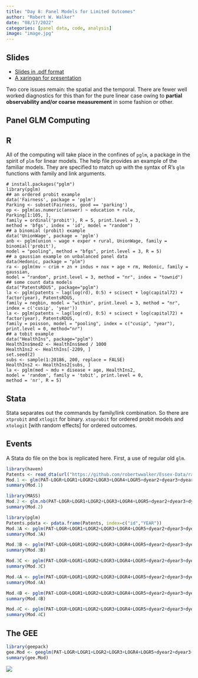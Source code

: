 ```yaml
---
title: "Day 8: Panel Models for Limited Outcomes"
author: "Robert W. Walker"
date: "08/17/2022"
categories: [panel data, code, analysis]
image: "image.jpg"
---
```


## Slides

- [Slides in .pdf format](./img/slidesDay8.pdf)
- [A xaringan for presentation](https://robertwwalker.github.io/xaringan/ESSSSDA22-Day8/)

Two core issues remain: the spatial and the temporal.  There are fewer well worked diagnostics for this than for the pure linear case owing to **partial observability and/or coarse measurement** in some fashion or other.

## Panel GLM Computing

## R

All of the computing will take place in the confines of `pglm`, a package in the spirit of `plm` for linear models.  The help file provides an example of the familiar models.  They are specified to match up with the syntax of R's `glm` functions with family and link arguments.

```
# install.packages("pglm")
library(pglm)
## an ordered probit example
data('Fairness', package = 'pglm')
Parking <- subset(Fairness, good == 'parking')
op <- pglm(as.numeric(answer) ~ education + rule,
Parking[1:105, ],
family = ordinal('probit'), R = 5, print.level = 3,
method = 'bfgs', index = 'id', model = "random")
## a binomial (probit) example
data('UnionWage', package = 'pglm')
anb <- pglm(union ~ wage + exper + rural, UnionWage, family = binomial('probit'),
model = "pooling", method = "bfgs", print.level = 3, R = 5)
## a gaussian example on unbalanced panel data
data(Hedonic, package = "plm")
ra <- pglm(mv ~ crim + zn + indus + nox + age + rm, Hedonic, family = gaussian,
model = "random", print.level = 3, method = "nr", index = "townid")
## some count data models
data("PatentsRDUS", package="pglm")
la <- pglm(patents ~ lag(log(rd), 0:5) + scisect + log(capital72) + factor(year), PatentsRDUS,
family = negbin, model = "within", print.level = 3, method = "nr",
index = c('cusip', 'year'))
la <- pglm(patents ~ lag(log(rd), 0:5) + scisect + log(capital72) + factor(year), PatentsRDUS,
family = poisson, model = "pooling", index = c("cusip", "year"),
print.level = 0, method="nr")
## a tobit example
data("HealthIns", package="pglm")
HealthIns$med2 <- HealthIns$med / 1000
HealthIns2 <- HealthIns[-2209, ]
set.seed(2)
subs <- sample(1:20186, 200, replace = FALSE)
HealthIns2 <- HealthIns2[subs, ]
la <- pglm(med ~ mdu + disease + age, HealthIns2,
model = 'random', family = 'tobit', print.level = 0,
method = 'nr', R = 5)
```

## Stata

Stata separates out the commands by family/link combination.  So there are `xtprobit` and `xtlogit` for binary.  `xtoprobit` for ordered probit models and `xtologit` [with random effects] for ordered outcomes.

## Events

A Stata do file on the box is replicated here.  First, a use of regular old `glm`.

```r
library(haven)
Patents <- read_dta(url("https://github.com/robertwwalker/Essex-Data/raw/main/Patents.dta"))
Mod.1 <- glm(PAT~LOGR+LOGR1+LOGR2+LOGR3+LOGR4+LOGR5+dyear2+dyear3+dyear4+dyear5, data=Patents, family="poisson")
summary(Mod.1)
```

```r
library(MASS)
Mod.2 <- glm.nb(PAT~LOGR+LOGR1+LOGR2+LOGR3+LOGR4+LOGR5+dyear2+dyear3+dyear4+dyear5, data=Patents)
summary(Mod.2)
```

```r
library(pglm)
Patents.pdata <- pdata.frame(Patents, index=c("id","YEAR"))
Mod.3A <- pglm(PAT~LOGR+LOGR1+LOGR2+LOGR3+LOGR4+LOGR5+dyear2+dyear3+dyear4+dyear5+LOGK+SCISECT, Patents.pdata, effect="individual", model="random", family="poisson")
summary(Mod.3A)
```

```r
Mod.3B <- pglm(PAT~LOGR+LOGR1+LOGR2+LOGR3+LOGR4+LOGR5+dyear2+dyear3+dyear4+dyear5, Patents.pdata, effect="individual", model="random", family="poisson")
summary(Mod.3B)
```

```r
Mod.3C <- pglm(PAT~LOGR+LOGR1+LOGR2+LOGR3+LOGR4+LOGR5+dyear2+dyear3+dyear4+dyear5+LOGK+SCISECT-1, Patents.pdata, effect="individual", model="random", family="poisson")
summary(Mod.3C)
```

```r
Mod.4A <- pglm(PAT~LOGR+LOGR1+LOGR2+LOGR3+LOGR4+LOGR5+dyear2+dyear3+dyear4+dyear5+LOGK+SCISECT, Patents.pdata, effect="individual", model="random", family="negbin")
summary(Mod.4A)
```

```r
Mod.4B <- pglm(PAT~LOGR+LOGR1+LOGR2+LOGR3+LOGR4+LOGR5+dyear2+dyear3+dyear4+dyear5, Patents.pdata, effect="individual", model="random", family="negbin")
summary(Mod.4B)
```

```r
Mod.4C <- pglm(PAT~LOGR+LOGR1+LOGR2+LOGR3+LOGR4+LOGR5+dyear2+dyear3+dyear4+dyear5+LOGK+SCISECT-1, Patents.pdata, effect="individual", model="random", family="negbin")
summary(Mod.4C)
```

## The GEE

```r
library(geepack)
gee.Mod <- geeglm(PAT~LOGR+LOGR1+LOGR2+LOGR3+LOGR4+LOGR5+dyear2+dyear3+dyear4+dyear5, data=Patents, id=id, corstr="exchangeable", family=poisson)
summary(gee.Mod)
```


![](./img/Screen Shot 2022-08-18 at 2.45.20 AM.png)